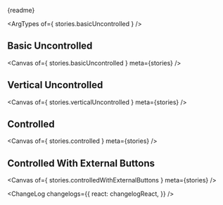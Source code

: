 





<Meta of={stories} />

<PackageInfo pkg={pkg} />

<Markdown>{readme}</Markdown>

<ArgTypes of={ stories.basicUncontrolled } />

## Basic Uncontrolled
<Canvas of={ stories.basicUncontrolled } meta={stories} />

## Vertical Uncontrolled
<Canvas of={ stories.verticalUncontrolled } meta={stories} />

## Controlled
<Canvas of={ stories.controlled } meta={stories} />

## Controlled With External Buttons
<Canvas of={ stories.controlledWithExternalButtons } meta={stories} />

<ChangeLog
  changelogs={{
    react: changelogReact,
  }}
/>
